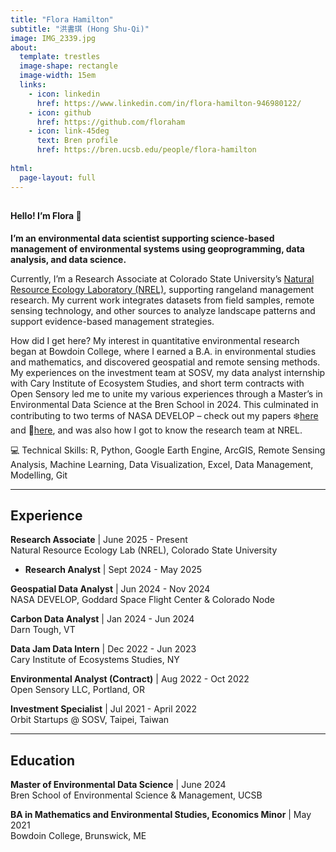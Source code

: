 ```yaml
---
title: "Flora Hamilton"
subtitle: "洪書琪 (Hong Shu-Qi)"
image: IMG_2339.jpg
about: 
  template: trestles
  image-shape: rectangle
  image-width: 15em
  links:
    - icon: linkedin
      href: https://www.linkedin.com/in/flora-hamilton-946980122/
    - icon: github
      href: https://github.com/floraham
    - icon: link-45deg
      text: Bren profile
      href: https://bren.ucsb.edu/people/flora-hamilton
      
html:
  page-layout: full
---
```


##  

#### **Hello! I'm Flora 🌾**

**I'm an environmental data scientist supporting science-based management of environmental systems using geoprogramming, data analysis, and data science.**

Currently, I'm a Research Associate at Colorado State University's [Natural Resource Ecology Laboratory (NREL)](https://www.nrel.colostate.edu/), supporting rangeland management research. My current work integrates datasets from field samples, remote sensing technology, and other sources to analyze landscape patterns and support evidence-based management strategies.

How did I get here? My interest in quantitative environmental research began at Bowdoin College, where I earned a B.A. in environmental studies and mathematics, and discovered geospatial and remote sensing methods. My experiences on the investment team at SOSV, my data analyst internship with Cary Institute of Ecosystem Studies, and short term contracts with Open Sensory led me to unite my various experiences through a Master's in Environmental Data Science at the Bren School in 2024. This culminated in contributing to two terms of NASA DEVELOP – check out my papers ❄️[here](https://ntrs.nasa.gov/citations/20240009568) and 🪾[here](https://ntrs.nasa.gov/api/citations/20250004216/downloads/2024Fall_GSFC_IllinoisEco_TechPaper_FD-final.pdf), and was also how I got to know the research team at NREL.

💻 Technical Skills: R, Python, Google Earth Engine, ArcGIS, Remote Sensing Analysis, Machine Learning, Data Visualization, Excel, Data Management, Modelling, Git

------------------------------------------------------------------------

## Experience

**Research Associate** \| June 2025 - Present\
Natural Resource Ecology Lab (NREL), Colorado State University

-   **Research Analyst** \| Sept 2024 - May 2025

**Geospatial Data Analyst** \| Jun 2024 - Nov 2024\
NASA DEVELOP, Goddard Space Flight Center & Colorado Node

**Carbon Data Analyst** \| Jan 2024 - Jun 2024\
Darn Tough, VT

**Data Jam Data Intern** \| Dec 2022 - Jun 2023\
Cary Institute of Ecosystems Studies, NY

**Environmental Analyst (Contract)** \| Aug 2022 - Oct 2022\
Open Sensory LLC, Portland, OR

**Investment Specialist** \| Jul 2021 - April 2022\
Orbit Startups \@ SOSV, Taipei, Taiwan

------------------------------------------------------------------------

## Education

**Master of Environmental Data Science** \| June 2024\
Bren School of Environmental Science & Management, UCSB

**BA in Mathematics and Environmental Studies, Economics Minor** \| May 2021\
Bowdoin College, Brunswick, ME
